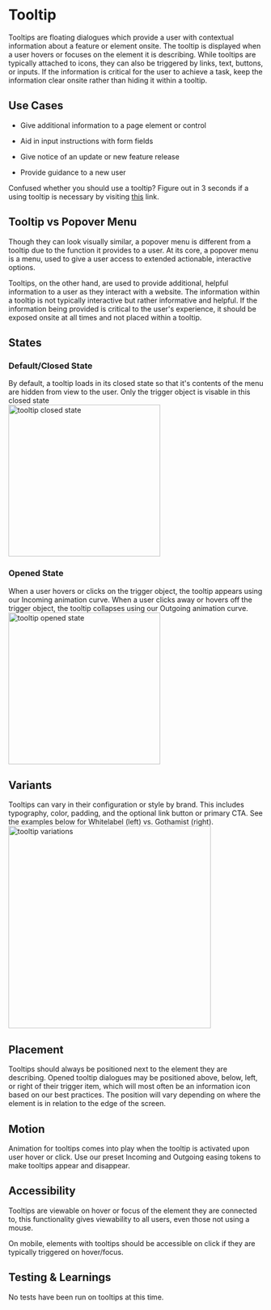 
<Meta title="Components/Molecules/Tooltip"/>


# Tooltip

Tooltips are floating dialogues which provide a user with contextual information about a feature or element onsite. The tooltip is displayed when a user hovers or focuses on the element it is describing. While tooltips are typically attached to icons, they can also be triggered by links, text, buttons, or inputs. If the information is critical for the user to achieve a task, keep the information clear onsite rather than hiding it within a tooltip.

## Use Cases

-   Give additional information to a page element or control
    
-   Aid in input instructions with form fields
    
-   Give notice of an update or new feature release
    
-   Provide guidance to a new user

Confused whether you should use a tooltip? Figure out in 3 seconds if a using tooltip is necessary by visiting [this](https://media.nngroup.com/media/editor/2018/11/19/v2tooltipsasset-9.png) link.
    
## Tooltip vs Popover Menu

Though they can look visually similar, a popover menu is different from a tooltip due to the function it provides to a user. At its core, a popover menu is a menu, used to give a user access to extended actionable, interactive options.  

Tooltips, on the other hand, are used to provide additional, helpful information to a user as they interact with a website. The information within a tooltip is not typically interactive but rather informative and helpful. If the information being provided is critical to the user's experience, it should be exposed onsite at all times and not placed within a tooltip. 
  
## States

### Default/Closed State
By default, a tooltip loads in its closed state so that it's contents of the menu are hidden from view to the user. Only the trigger object is visable in this closed state
<br/>
 <img alt="tooltip closed state" src="./images/Molecules-Tooltips-ClosedState.png" width="300" />
<br/>

### Opened State
When a user hovers or clicks on the trigger object, the tooltip appears using our Incoming animation curve. When a user clicks away or hovers off the trigger object, the tooltip collapses using our Outgoing animation curve.
<br/>
 <img alt="tooltip opened state" src="./images/Molecules-Tooltips-OpenedState.png" width="300" />
<br/>

## Variants

Tooltips can vary in their configuration or style by brand. This includes typography, color, padding, and the optional link button or primary CTA. See the examples below for Whitelabel (left) vs. Gothamist (right).
 <img alt="tooltip variations" src="./images/Molecules-Tooltips-Variants.png" width="400" />

## Placement

Tooltips should always be positioned next to the element they are describing. Opened tooltip dialogues may be positioned above, below, left, or right of their trigger item, which will most often be an information icon based on our best practices. The position will vary depending on where the element is in relation to the edge of the screen.


## Motion

Animation for tooltips comes into play when the tooltip is activated upon user hover or click. Use our preset Incoming and Outgoing easing tokens to make tooltips appear and disappear.

  

## Accessibility

Tooltips are viewable on hover or focus of the element they are connected to, this functionality gives viewability to all users, even those not using a mouse.

On mobile, elements with tooltips should be accessible on click if they are typically triggered on hover/focus.


## Testing & Learnings

No tests have been run on tooltips at this time.
